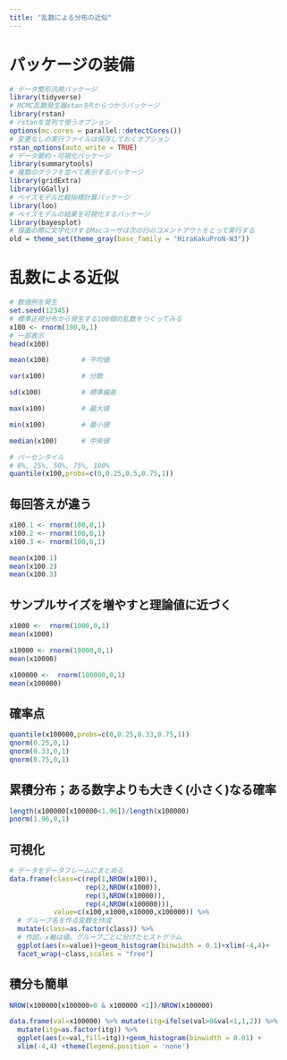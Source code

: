 ```yaml
---
title: "乱数による分布の近似"
---
```


# パッケージの装備 

```r
# データ整形汎用パッケージ
library(tidyverse)
# MCMC乱数発生器stanをRからつかうパッケージ
library(rstan)
# rstanを並列で使うオプション
options(mc.cores = parallel::detectCores())
# 変更なしの実行ファイルは保存しておくオプション
rstan_options(auto_write = TRUE)
# データ要約・可視化パッケージ
library(summarytools)
# 複数のグラフを並べて表示するパッケージ
library(gridExtra)
library(GGally)
# ベイズモデル比較指標計算パッケージ
library(loo)
# ベイズモデルの結果を可視化するパッケージ
library(bayesplot)
# 描画の際に文字化けするMacユーザは次の行のコメントアウトをとって実行する
old = theme_set(theme_gray(base_family = "HiraKakuProN-W3"))
```

# 乱数による近似

```r
# 数値例を発生
set.seed(12345)
# 標準正規分布から発生する100個の乱数をつくってみる
x100 <- rnorm(100,0,1)
# 一部表示
head(x100)
```
```r
mean(x100)        # 平均値
```

```r
var(x100)         # 分散
```

```r
sd(x100)          # 標準偏差
```

```r
max(x100)         # 最大値
```

```r
min(x100)         # 最小値
```

```r
median(x100)      # 中央値
```

```r
# パーセンタイル
# 0%, 25%, 50%, 75%, 100%
quantile(x100,probs=c(0,0.25,0.5,0.75,1))
```

## 毎回答えが違う

```r
x100.1 <- rnorm(100,0,1)
x100.2 <- rnorm(100,0,1)
x100.3 <- rnorm(100,0,1)

mean(x100.1)
mean(x100.2)
mean(x100.3)
```

## サンプルサイズを増やすと理論値に近づく

```r
x1000 <-  rnorm(1000,0,1)
mean(x1000)
```

```r
x10000 <- rnorm(10000,0,1)
mean(x10000)
```

```r
x100000 <-  rnorm(100000,0,1)
mean(x100000)
```


## 確率点

```r
quantile(x100000,probs=c(0,0.25,0.33,0.75,1))
qnorm(0.25,0,1)
qnorm(0.33,0,1)
qnorm(0.75,0,1)
```


## 累積分布；ある数字よりも大きく(小さく)なる確率

```r
length(x100000[x100000<1.96])/length(x100000)
pnorm(1.96,0,1)
```

## 可視化

```r
# データをデータフレームにまとめる
data.frame(class=c(rep(1,NROW(x100)),
                   rep(2,NROW(x1000)),
                   rep(3,NROW(x10000)),
                   rep(4,NROW(x100000))),
           value=c(x100,x1000,x10000,x100000)) %>%
  # グループ名を作る変数を作成
  mutate(class=as.factor(class)) %>% 
  # 作図。x軸は値。グループごとに分けたヒストグラム
  ggplot(aes(x=value))+geom_histogram(binwidth = 0.1)+xlim(-4,4)+
  facet_wrap(~class,scales = "free")

```

## 積分も簡単

```r
NROW(x100000[x100000>0 & x100000 <1])/NROW(x100000)

data.frame(val=x100000) %>% mutate(itg=ifelse(val>0&val<1,1,2)) %>% 
  mutate(itg=as.factor(itg)) %>% 
  ggplot(aes(x=val,fill=itg))+geom_histogram(binwidth = 0.01) + 
  xlim(-4,4) +theme(legend.position = 'none')
```


